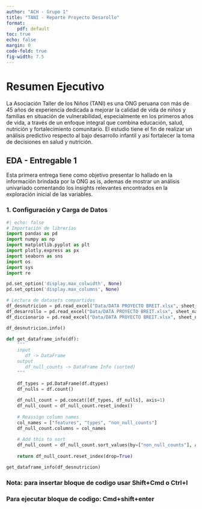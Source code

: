 ```yaml
---
author: "ACH - Grupo 1"
title: "TANI - Reporte Proyecto Desarollo"
format:
    pdf: default
toc: true
echo: false
margin: 0
code-fold: true
fig-width: 7.5
---
```


# Resumen Ejecutivo
La Asociación Taller de los Niños (TANI) es una ONG peruana con más de 45 años de experiencia dedicada a mejorar la calidad de vida de niños y familias en situación de vulnerabilidad, especialmente en los primeros años de vida, a través de un enfoque integral que combina educación, salud, nutrición y fortalecimiento comunitario. 
El estudio tiene el fin de realizar un análisis predictivo respecto al bajo desarrollo infantil y así fortalecer la toma de decisiones en salud y nutrición. 


## EDA - Entregable 1

Esta primera entrega tiene como objetivo presentar lo hallado en la información brindada por la ONG as is, ademas de mostrar un análisis univariado comentando los insights relevantes encontrados en la exploración inicial de las variables.

### 1. Configuración y Carga de Datos
```python
#| echo: false
# Importación de librerías
import pandas as pd
import numpy as np
import matplotlib.pyplot as plt
import plotly.express as px
import seaborn as sns
import os
import sys
import re

pd.set_option('display.max_colwidth', None)
pd.set_option('display.max_columns', None)

# Lectura de datasets compartidos
df_desnutricion = pd.read_excel("Data/DATA PROYECTO BREIT.xlsx", sheet_name="DESNUTRICION")
df_desarrollo = pd.read_excel("Data/DATA PROYECTO BREIT.xlsx", sheet_name="DESARROLLO")
df_diccionario = pd.read_excel("Data/DATA PROYECTO BREIT.xlsx", sheet_name="DICCIONARIO DE DATOS")

```

```python
df_desnutricion.info()
```

```python
def get_dataframe_info(df):
    """
    input
       df -> DataFrame
    output
       df_null_counts -> DataFrame Info (sorted)
    """

    df_types = pd.DataFrame(df.dtypes)
    df_nulls = df.count()
    
    df_null_count = pd.concat([df_types, df_nulls], axis=1)
    df_null_count = df_null_count.reset_index()
    
    # Reassign column names
    col_names = ["features", "types", "non_null_counts"]
    df_null_count.columns = col_names
    
    # Add this to sort
    df_null_count = df_null_count.sort_values(by=["non_null_counts"], ascending=False)
    
    return df_null_count.reset_index(drop=True)

get_dataframe_info(df_desnutricion)
```

### Nota: para insertar bloque de codigo usar Shift+Cmd o Ctrl+I
### Para ejecutar bloque de codigo: Cmd+shift+enter